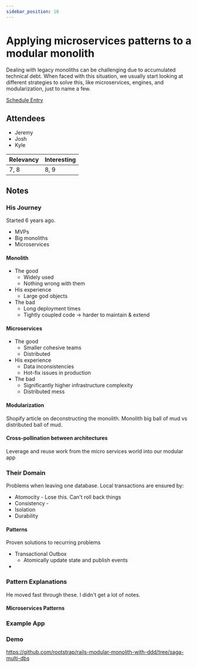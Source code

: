 ```yaml
---
sidebar_position: 10
---
```



# Applying microservices patterns to a modular monolith

Dealing with legacy monoliths can be challenging due to accumulated technical debt. When faced with this situation, we usually start looking at different strategies to solve this, like microservices, engines, and modularization, just to name a few.

<Speaker
  name='Guillermo Aguirre'
  position='Senior Software Engineer @ Rootstrap'
  imageUrl='https://sessionize.com/image/bb86-400o400o2-DRrD2o6Uf4YyEfNDeKAfzY.png'
/>

[Schedule Entry](https://railsconf2023.sessionize.com/session/452737)

## Attendees
* Jeremy
* Josh
* Kyle

| Relevancy    | Interesting |
| -----------  | ----------- |
| 7, 8         | 8, 9        |

## Notes

### His Journey
Started 6 years ago.
* MVPs
* Big monoliths
* Microservices

#### Monolith
* The good
  * Widely used
  * Nothing wrong with them
* His experience
  * Large god objects
* The bad
  * Long deployment times
  * Tightly coupled code -> harder to maintain & extend
#### Microservices
* The good
  * Smaller cohesive teams
  * Distributed
* His experience
  * Data inconsistencies
  * Hot-fix issues in production
* The bad
  * Significantly higher infrastructure complexity
  * Distributed mess

#### Modularization
Shopify article on deconstructing the monolith.
Monolith big ball of mud vs distributed ball of mud.

#### Cross-pollination between architectures
Leverage and reuse work from the micro services world into our modular app

### Their Domain
Problems when leaving one database.
Local transactions are ensured by:
* Atomocity - Lose this. Can't roll back things
* Consistency -
* Isolation
* Durability

#### Patterns
Proven solutions to recurring problems
* Transactional Outbox
	* Atomically update state and publish events
*

### Pattern Explanations

He moved fast through these. I didn't get a lot of notes.

#### Microservices Patterns

### Example App

### Demo

https://github.com/rootstrap/rails-modular-monolith-with-ddd/tree/saga-multi-dbs

